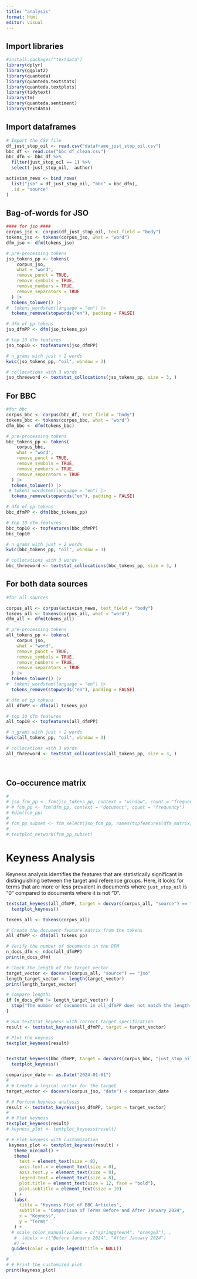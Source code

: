 ```yaml
---
title: "analysis"
format: html
editor: visual
---
```


## Import libraries

```r
#install.packages("textdata")
library(dplyr)
library(ggplot2)
library(quanteda)
library(quanteda.textstats)
library(quanteda.textplots)
library(tidytext)
library(tm)
library(quanteda.sentiment)
library(textdata)
```

## Import dataframes

```r

# Import the CSV file
df_just_stop_oil <- read.csv("dataframe_just_stop_oil.csv")
bbc_df <- read.csv("bbc_df_clean.csv")
bbc_dfn <- bbc_df %>%
  filter(just_stop_oil == 1) %>%
  select(-just_stop_oil, -author)

activism_news <- bind_rows(
  list("jso" = df_just_stop_oil, "bbc" = bbc_dfn),
  .id = "source"
)
```

## Bag-of-words for JSO

```r

#### for jso ####
corpus_jso <- corpus(df_just_stop_oil, text_field = "body") 
tokens_jso <- tokens(corpus_jso, what = "word")
dfm_jso <- dfm(tokens_jso)

# pre-processing tokens
jso_tokens_pp <- tokens(
    corpus_jso,
    what = "word",
    remove_punct = TRUE,
    remove_symbols = TRUE,
    remove_numbers = TRUE,
    remove_separators = TRUE
  ) |>
  tokens_tolower() |>
#  tokens_wordstem(language = "en") |>
  tokens_remove(stopwords("en"), padding = FALSE)

# dfm of pp tokens 
jso_dfmPP <- dfm(jso_tokens_pp)

# top 10 dfm features
jso_top10 <- topfeatures(jso_dfmPP)

# n_grams with just + 2 words
kwic(jso_tokens_pp, "oil", window = 3)

# collocations with 3 words
jso_threeword <- textstat_collocations(jso_tokens_pp, size = 3, )

```

## For BBC

```r

#for bbc 
corpus_bbc <- corpus(bbc_df, text_field = "body") 
tokens_bbc <- tokens(corpus_bbc, what = "word")
dfm_bbc <- dfm(tokens_bbc)

# pre-processing tokens
bbc_tokens_pp <- tokens(
    corpus_bbc,
    what = "word",
    remove_punct = TRUE,
    remove_symbols = TRUE,
    remove_numbers = TRUE,
    remove_separators = TRUE
  ) |>
  tokens_tolower() |>
 # tokens_wordstem(language = "en") |>
  tokens_remove(stopwords("en"), padding = FALSE)

# dfm of pp tokens 
bbc_dfmPP <- dfm(bbc_tokens_pp)

# top 10 dfm features
bbc_top10 <- topfeatures(bbc_dfmPP)
bbc_top10

# n_grams with just + 2 words
kwic(bbc_tokens_pp, "oil", window = 3)

# collocations with 3 words
bbc_threeword <- textstat_collocations(bbc_tokens_pp, size = 3, )

```

## For both data sources

```r
#for all sources 

corpus_all <- corpus(activism_news, text_field = "body") 
tokens_all <- tokens(corpus_all, what = "word")
dfm_all <- dfm(tokens_all)

# pre-processing tokens
all_tokens_pp <- tokens(
    corpus_jso,
    what = "word",
    remove_punct = TRUE,
    remove_symbols = TRUE,
    remove_numbers = TRUE,
    remove_separators = TRUE
  ) |>
  tokens_tolower() |>
#  tokens_wordstem(language = "en") |>
  tokens_remove(stopwords("en"), padding = FALSE)

# dfm of pp tokens 
all_dfmPP <- dfm(all_tokens_pp)

# top 10 dfm features
all_top10 <- topfeatures(all_dfmPP)

# n_grams with just + 2 words
kwic(all_tokens_pp, "oil", window = 3)

# collocations with 3 words
all_threeword <- textstat_collocations(all_tokens_pp, size = 3, )
```

## 

```         
```

## Co-occurence matrix

```r
# 
# jso_fcm_pp <- fcm(jso_tokens_pp, context = "window", count = "frequency", window = 3)
# # fcm_pp <- fcm(dfm_pp, context = "document", count = "frequency")
# #dim(fcm_pp)
# 
# fcm_pp_subset <- fcm_select(jso_fcm_pp, names(topfeatures(dfm_matrix, 30)))
# 
# textplot_network(fcm_pp_subset)
```

# Keyness Analysis

Keyness analysis identifies the features that are statistically significant in distinguishing between the target and reference groups. Here, it looks for terms that are more or less prevalent in documents where `just_stop_oil` is "0" compared to documents where it is not "0".

```r

textstat_keyness(all_dfmPP, target = docvars(corpus_all, "source") == "bbc") |>
  textplot_keyness()
```

```r
 
tokens_all <- tokens(corpus_all)

# Create the document-feature matrix from the tokens
all_dfmPP <- dfm(all_tokens_pp)

# Verify the number of documents in the DFM
n_docs_dfm <- ndoc(all_dfmPP)
print(n_docs_dfm)

# Check the length of the target vector
target_vector <- docvars(corpus_all, "source") == "jso"
length_target_vector <- length(target_vector)
print(length_target_vector)

# Compare lengths
if (n_docs_dfm != length_target_vector) {
  stop("The number of documents in all_dfmPP does not match the length of the target vector.")
}

# Run textstat_keyness with correct target specification
result <- textstat_keyness(all_dfmPP, target = target_vector)

# Plot the keyness
textplot_keyness(result)
```

```{}
```

```r

textstat_keyness(bbc_dfmPP, target = docvars(corpus_bbc, "just_stop_oil") == "1") |>
  textplot_keyness()
```

```r

comparison_date <- as.Date("2024-01-01")
# 
# # Create a logical vector for the target
target_vector <- docvars(corpus_jso, "date") < comparison_date

# # Perform keyness analysis
result <- textstat_keyness(jso_dfmPP, target = target_vector)
# 
# # Plot keyness
textplot_keyness(result)
# keyness_plot <- textplot_keyness(result)
```

```r

# # Plot keyness with customization
 keyness_plot <- textplot_keyness(result) +
   theme_minimal() +  
   theme(
     text = element_text(size = 8),        
     axis.text.x = element_text(size = 8), 
     axis.text.y = element_text(size = 8),  
     legend.text = element_text(size = 8),  
     plot.title = element_text(size = 12, face = "bold"),  
     plot.subtitle = element_text(size = 10)  
   ) +
   labs(
     title = "Keyness Plot of BBC Articles",
     subtitle = "Comparison of Terms Before and After January 2024",
     x = "Keyness",  
     y = "Terms"     
   ) +
  # scale_color_manual(values = c("springgreen4", "orange3"), ,
   #  labels = c("Before January 2024", "After January 2024") 
   #) +
  guides(color = guide_legend(title = NULL))

# 
# # Print the customized plot
print(keyness_plot)
```
